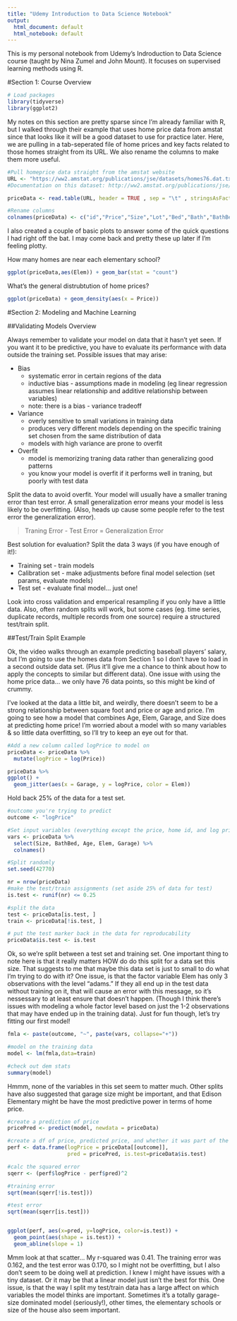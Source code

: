 ```yaml
---
title: "Udemy Introduction to Data Science Notebook"
output:
  html_document: default
  html_notebook: default
---
```


This is my personal notebook from Udemy's Indroduction to Data Science course (taught by Nina Zumel and John Mount). It focuses on supervised learning methods using R.

#Section 1: Course Overview 

```r
# Load packages
library(tidyverse)
library(ggplot2)
```

My notes on this section are pretty sparse since I'm already familiar with R, but I walked through their example that uses home price data from amstat since that looks like it will be a good dataset to use for practice later. Here, we are pulling in a tab-seperated file of home prices and key facts related to those homes straight from its URL. We also rename the columns to make them more useful.   

```r
#Pull homeprice data straight from the amstat website
URL <- "https://ww2.amstat.org/publications/jse/datasets/homes76.dat.txt"
#Documentation on this dataset: http://ww2.amstat.org/publications/jse/v16n2/datasets.pardoe.html

priceData <- read.table(URL, header = TRUE , sep = "\t" , stringsAsFactors = TRUE)

#Rename columns
colnames(priceData) <- c("id","Price","Size","Lot","Bed","Bath","BathBed","Year","Age","Agesq","Garage","Status","Active","Elem","Edison Elem","Harris Elem","Adams Elem","Crest Elem","Parker Elem")
```

I also created a couple of basic plots to answer some of the quick questions I had right off the bat. I may come back and pretty these up later if I'm feeling plotty. 

How many homes are near each elementary school? 

```r
ggplot(priceData,aes(Elem)) + geom_bar(stat = "count")
```

What's the general distrubtution of home prices? 

```r
ggplot(priceData) + geom_density(aes(x = Price))
```


#Section 2: Modeling and Machine Learning 

##Validating Models Overview

Always remember to validate your model on data that it hasn't yet seen. If you want it to be predictive, you have to evaluate its performance with data outside the training set. Possible issues that may arise: 

* Bias
    + systematic error in certain regions of the data 
    + inductive bias - assumptions made in modeling (eg linear regression assumes linear relationship and additive relationship between variables)
    + note: there is a bias - variance tradeoff
* Variance 
    + overly sensitive to small variations in training data
    + produces very different models depending on the specific training set chosen from the same distribution of data
    + models with high variance are prone to overfit
* Overfit 
    + model is memorizing traning data rather than generalizing good patterns 
    + you know your model is overfit if it performs well in traning, but poorly with test data 
  
Split the data to avoid overfit. Your model will usually have a smaller traning error than test error. A small generalization error means your model is less likely to be overfitting. (Also, heads up cause some people refer to the test error the generalization error).

> Traning Error - Test Error = Generalization Error

Best solution for evaluation? Split the data 3 ways (if you have enough of it!):

* Training set - train models
* Calibration set - make adjustments before final model selection (set params, evaluate models) 
* Test set - evaluate final model... just one!

Look into cross validation and emperical resampling if you only have a little data. Also, often random splits will work, but some cases (eg. time series, duplicate records, multiple records from one source) require a structured test/train split. 

##Test/Train Split Example

Ok, the video walks through an example predicting baseball players' salary, but I'm going to use the homes data from Section 1 so I don't have to load in a second outside data set. (Plus it'll give me a chance to think about how to apply the concepts to similar but different data). One issue with using the home price data... we only have 76 data points, so this might be kind of crummy.

I've looked at the data a little bit, and weirdly, there doesn't seem to be a strong relationship between square foot and price or age and price. I'm going to see how a model that combines Age, Elem, Garage, and Size does at predicting home price! I'm worried about a model with so many variables & so little data overfitting, so I'll try to keep an eye out for that.    

```r
#Add a new column called logPrice to model on
priceData <- priceData %>%
  mutate(logPrice = log(Price))

priceData %>%
ggplot() + 
  geom_jitter(aes(x = Garage, y = logPrice, color = Elem))
```

Hold back 25% of the data for a test set.  

```r
#outcome you're trying to predict
outcome <- "logPrice"

#Set input variables (everything except the price, home id, and log price)
vars <- priceData %>%
  select(Size, BathBed, Age, Elem, Garage) %>%
  colnames()

#Split randomly
set.seed(42770)

nr = nrow(priceData)
#make the test/train assignments (set aside 25% of data for test)
is.test <- runif(nr) <= 0.25

#split the data
test <- priceData[is.test, ]
train <- priceData[!is.test, ]

# put the test marker back in the data for reproducability
priceData$is.test <- is.test

```


Ok, so we're split between a test set and training set. One important thing to note here is that it really matters HOW do do this split for a data set this size. That suggests to me that maybe this data set is just to small to do what I'm trying to do with it? One issue, is that the factor variable Elem has only 3 observations with the level "adams." If they all end up in the test data without training on it, that will cause an error with this message, so it's nessessary to at least ensure that doesn't happen. (Though I think there's issues with modeling a whole factor level based on just the 1-2 observations that may have ended up in the training data). Just for fun though, let's try fitting our first model! 

```r
fmla <- paste(outcome, "~", paste(vars, collapse="+"))

#model on the training data
model <- lm(fmla,data=train)

#check out dem stats
summary(model)
```

Hmmm, none of the variables in this set seem to matter much. Other splits have also suggested that garage size might be important, and that Edison Elementary might be have the most predictive power in terms of home price. 

```r
#create a prediction of price
pricePred <- predict(model, newdata = priceData)

#create a df of price, predicted price, and whether it was part of the training data 
perf <- data.frame(logPrice = priceData[[outcome]],
                   pred = pricePred, is.test=priceData$is.test)

#calc the squared error 
sqerr <- (perf$logPrice - perf$pred)^2

#training error
sqrt(mean(sqerr[!is.test]))

#test error 
sqrt(mean(sqerr[is.test]))


ggplot(perf, aes(x=pred, y=logPrice, color=is.test)) + 
  geom_point(aes(shape = is.test)) +
  geom_abline(slope = 1)

```

Mmm look at that scatter... My r-squared was 0.41. The training error was 0.162, and the test error was 0.170, so I might not be overfitting, but I also don't seem to be doing well at prediction. I knew I might have issues with a tiny dataset. Or it may be that a linear model just isn't the best for this. One issue, is that the way I split my test/train data has a large affect on which variables the model thinks are important. Sometimes it's a totally garage-size dominated model (seriously!), other times, the elementary schools or size of the house also seem important. 




